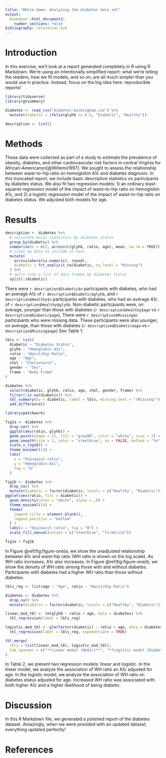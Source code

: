 ```yaml
---
title: "Whole Game: Analyzing the diabetes data set"
output: 
  bookdown::html_document2:
    number_sections: false
bibliography: references.bib
---
```


# Introduction

In this exercise, we'll look at a report generated completely in R using R Markdown.
We're using an intentionally simplified report: what we're telling the readers, how we fit models, and so on, are all much simpler than you would use in practice.
Instead, focus on the big idea here: reproducible reports!

```r
library(tidyverse)
library(gtsummary)
```

```r
diabetes <- read_csv("diabetes-buckingham.csv") %>% 
  mutate(diabetic = ifelse(glyhb >= 6.5, "Diabetic", "Healthy"))

description <- list()
```

# Methods

These data were collected as part of a study to estimate the prevalence of obesity, diabetes, and other cardiovascular risk factors in central Virginia for African-Americansn[@Willems1997].
We sought to assess the relationship between waist-to-hip ratio on hemoglobin A1c and diabetes diagnosis.
In this truncated report, we include basic descriptive statistics on participants by diabetes status.
We also fit two regression models: 1) an ordinary least-squares regression model of the impact of waist-to-hip ratio on hemoglobin A1c, and 2) a logistic regression model of the impact of waist-to-hip ratio on diabetes status.
We adjusted both models for age.

# Results

```r
description <- diabetes %>% 
  # calculate basic statistics by diabetes status
  group_by(diabetic) %>% 
  summarise(n = n(), across(c(glyhb, ratio, age), mean, na.rm = TRUE)) %>% 
  # clean up data to include in text
  mutate(
    across(where(is.numeric), round),
    diabetic = fct_explicit_na(diabetic, na_level = "Missing")
  ) %>% 
  # split into a list of data frames by diabetes status
  split(.$diabetic)
```

There were `r description$Diabetic$n` participants with diabetes, who had an average A1c of `r description$Diabetic$glyhb`, and `r description$Healthy$n` participants with diabetes, who had an average A1c of `r description$Healthy$glyhb`.
Non-diabetic participants were, on average, younger than those with diabetes (`r description$Healthy$age` vs `r description$Diabetic$age`), There were `r description$Missing$n` participants who were missing data.
These participants were also younger, on average, than those with diabetes (`r description$Diabetic$age` vs `r description$Missing$age`) See Table 1.

```r
lbls <- list(
  diabetic ~ "Diabetes Status", 
  glyhb ~ "Hemoglobin A1c",
  ratio ~ "Waist/Hip Ratio", 
  age ~ "Age", 
  chol ~ "Cholestorol", 
  gender ~ "Sex", 
  frame ~ "Body Frame"
)

diabetes %>% 
  select(diabetic, glyhb, ratio, age, chol, gender, frame) %>% 
  filter(!is.na(diabetic)) %>% 
  tbl_summary(by = diabetic, label = lbls, missing_text = "(Missing)") %>% 
  add_difference()
```

```r
library(patchwork)

fig1a <- diabetes %>% 
  drop_na() %>% 
  ggplot(aes(ratio, glyhb)) + 
  geom_point(shape = 21, fill = "grey80", color = "white", size = 2) + 
  geom_smooth(size = 1, color = "steelblue", se = FALSE, method = "lm") + 
  scale_x_log10() +
  theme_minimal(14) +
  labs(
    x = "Hip/waist ratio",
    y = "Hemoglobin A1c",
    tag = "A"
  )

fig1b <- diabetes %>% 
  drop_na() %>% 
  mutate(diabetic = factor(diabetic, levels = c("Healthy", "Diabetic"))) %>% 
ggplot(aes(ratio, fill = diabetic)) + 
  geom_density(color = "white", alpha = .8) +
  theme_minimal(14) +
  theme(
    legend.title = element_blank(),
    legend.position = "bottom"
  ) +
  labs(x = "Hip/waist ratio", tag = "B") +
  scale_fill_manual(values = c("steelblue", "firebrick"))

fig1a + fig1b
```

In Figure \@ref(fig:figure-one)a, we show the unadjusted relationship between A1c and waist-hip ratio (WH ratio is shown on the log scale).
As WH ratio increases, A1c also increases.
In Figure \@ref(fig:figure-one)b, we show the density of WH ratio among those with and without diabetes.
Participants with diabetes had a higher WH ratio than those without diabetes.

```r
lbls_reg <- list(age ~ "Age", ratio ~ "Waist/Hip Ratio")

diabetes <- diabetes %>% 
  drop_na() %>% 
  mutate(diabetic = factor(diabetic, levels = c("Healthy", "Diabetic")))

linear_mod_tbl <- lm(glyhb ~ ratio + age, data = diabetes) %>% 
  tbl_regression(label = lbls_reg)

logistic_mod_tbl <- glm(factor(diabetic) ~ ratio + age, data = diabetes, family = binomial()) %>% 
  tbl_regression(label = lbls_reg, exponentiate = TRUE)

tbl_merge(
  tbls = list(linear_mod_tbl, logistic_mod_tbl),
  tab_spanner = c("**Linear model (HbA1c)**", "**Logistic model (Diabetes status)**")
)
```

In Table 2, we present two regression models: linear and logistic.
In the linear model, we analyze the association of WH ratio an A1c adjusted for age.
In the logistic model, we analyze the association of WH ratio on diabetes status adjusted for age.
Increased WH ratio was associated with both higher A1c and a higher likelihood of being diabetic.

# Discussion

In this R Markdown file, we generated a polished report of the diabetes dataset.
Amazingly, when we were provided with an updated dataset, everything updated perfectly!

# References
